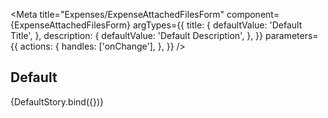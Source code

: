 
<Meta
  title="Expenses/ExpenseAttachedFilesForm"
  component={ExpenseAttachedFilesForm}
  argTypes={{
    title: {
      defaultValue: 'Default Title',
    },
    description: {
      defaultValue: 'Default Description',
    },
  }}
  parameters={{
    actions: {
      handles: ['onChange'],
    },
  }}
/>

## Default


<Story name="Default">{DefaultStory.bind({})}</Story>

<ArgsTable story="Default" />
